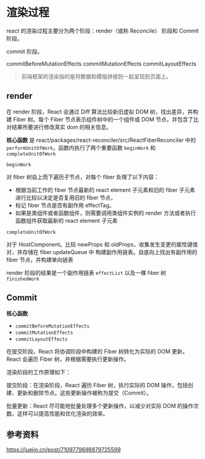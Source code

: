 # 渲染过程

react 的渲染过程主要分为两个阶段：render（或称 Reconcile） 阶段和 Commit 阶段。

commit 阶段。

commitBeforeMutationEffects
commitMutationEffects
commitLayoutEffects

> 前端框架的渲染指的是将数据和模版拼接到一起呈现到页面上。


## render

在 render 阶段，React 会通过 Diff 算法比较新旧虚拟 DOM 树，找出差异，并构建 Fiber 树。每个 Fiber 节点表示组件树中的一个组件或 DOM 节点，并包含了比对结果所要进行修改真实 dom 的相关信息。

**核心函数** 是 react/packages/react-reconciler/src/ReactFiberReconciler 中的`performUnitOfWork`，函数内执行了两个重要函数 `beginWork` 和`completeUnitOfWork`

`beginWork`

对 fiber 树自上而下遍历子节点，对每个 fiber 处理了以下内容：
* 根据当前工作的 fiber 节点最新的 react element 子元素和旧的 fiber 子元素进行比较以决定是否复用旧的 fiber 节点，
* 标记 fiber 节点是否有副作用 effectTag。
* 如果是类组件或者函数组件，则需要调用类组件实例的 render 方法或者执行函数组件获取最新的 react element 子元素

`completeUnitOfWork`

对于 HostComponent。比较 newProps 和 oldProps，收集发生变更的属性键值对，并存储在 fiber.updateQueue 中
构建副作用链表。自底向上找出有副作用的 fiber 节点，并构建单向链表

render 阶段的结果是一个副作用链表 `effectList` 以及一棵 fiber 树 `finishedWork`

## Commit 

**核心函数**
* `commitBeforeMutationEffects`
* `commitMutationEffects`
* `commitLayoutEffects`

在提交阶段，React 将协调阶段中构建的 Fiber 树转化为实际的 DOM 更新。React 会遍历 Fiber 树，并根据需要执行更新操作。

渲染阶段的工作原理如下：

提交阶段：在渲染阶段，React 遍历 Fiber 树，执行实际的 DOM 操作，包括创建、更新和删除节点。这些更新操作被称为提交（Commit）。

批量更新：React 尽可能地批量处理多个更新操作，以减少对实际 DOM 的操作次数。这样可以提高性能和优化渲染的效率。

## 参考资料
https://juejin.cn/post/7109779698879725599